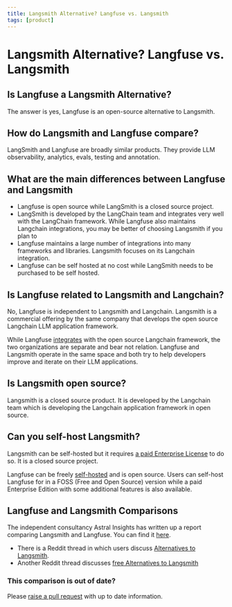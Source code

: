 ```yaml
---
title: Langsmith Alternative? Langfuse vs. Langsmith
tags: [product]
---
```


# Langsmith Alternative? Langfuse vs. Langsmith

## Is Langfuse a Langsmith Alternative?

The answer is yes, Langfuse is an open-source alternative to Langsmith.

## How do Langsmith and Langfuse compare?

LangSmith and Langfuse are broadly similar products. They provide LLM observability, analytics, evals, testing and annotation.

## What are the main differences between Langfuse and Langsmith

- Langfuse is open source while LangSmith is a closed source project.
- LangSmith is developed by the LangChain team and integrates very well with the LangChain framework. While Langfuse also maintains Langchain integrations, you may be better of choosing Langsmith if you plan to
- Langfuse maintains a large number of integrations into many frameworks and libraries. Langsmith focuses on its Langchain integration.
- Langfuse can be self hosted at no cost while LangSmith needs to be purchased to be self hosted.

## Is Langfuse related to Langsmith and Langchain?

No, Langfuse is independent to Langsmith and Langchain. Langsmith is a commercial offering by the same company that develops the open source Langchain LLM application framework.

While Langfuse [integrates](/docs/integrations/langchain/tracing) with the open source Langchain framework, the two organizations are separate and bear not relation. Langfuse and Langsmith operate in the same space and both try to help developers improve and iterate on their LLM applications.

## Is Langsmith open source?

Langsmith is a closed source product. It is developed by the Langchain team which is developing the Langchain application framework in open source.

## Can you self-host Langsmith?

Langsmith can be self-hosted but it requires [a paid Enterprise License](https://www.langchain.com/pricing) to do so. It is a closed source project.

Langfuse can be freely [self-hosted](/docs/deployment/self-host) and is open source. Users can self-host Langfuse for in a FOSS (Free and Open Source) version while a paid Enterprise Edition with some additional features is also available.

## Langfuse and Langsmith Comparisons

The independent consultancy Astral Insights has written up a report comparing Langsmith and Langfuse. You can find it [here](https://astralinsights.ai/comparison-of-observability-platforms-langsmith-langfuse/).

- There is a Reddit thread in which users discuss [Alternatives to Langsmith](https://www.reddit.com/r/LangChain/comments/1b2y18p/langsmith_started_charging_time_to_compare/).
- Another Reddit thread discusses [free Alternatives to Langsmith](https://www.reddit.com/r/LocalLLaMA/comments/1aujfiz/real_free_alternative_to_langsmith/)

### This comparison is out of date?

Please [raise a pull request](https://github.com/langfuse/langfuse-docs/tree/main/pages/faq/all) with up to date information.

